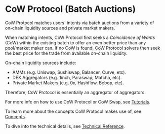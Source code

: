 # CoW Protocol (Batch Auctions)

CoW Protocol matches users' intents via batch auctions from a variety of on-chain liquidity sources and private market makers.

When matching intents, CoW Protocol first seeks a _Coincidence of Wants_ (CoW) within the existing batch to offer an even better price than any pool/market maker can. If no CoW is found, CoW Protocol solvers then seek the best price for the trade from available on-chain liquidity.

On-chain liquidity sources include: 
- AMMs (e.g. Uniswap, Sushiswap, Balancer, Curve, etc).
- DEX Aggregators (e.g. 1inch, Paraswap, Matcha, etc).
- Private Market Makers (e.g. 0x, Hashflow, Bebop, etc).

Therefore, CoW Protocol is essentially an aggregator of aggregators.

For more info on how to use CoW Protocol or CoW Swap, see [Tutorials](cow-protocol/tutorials).

To learn more about the concepts CoW Protocol makes use of, see [Concepts](cow-protocol/concepts).

To dive into the technical details, see [Technical Reference](cow-protocol/reference).
